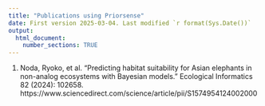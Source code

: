 ```yaml
---
title: "Publications using Priorsense"
date: First version 2025-03-04. Last modified `r format(Sys.Date())`
output:
  html_document:
    number_sections: TRUE
---
```


1. Noda, Ryoko, et al. "Predicting habitat suitability for Asian elephants in non-analog ecosystems with Bayesian models." Ecological Informatics 82 (2024): 102658.
https://www.sciencedirect.com/science/article/pii/S1574954124002000
